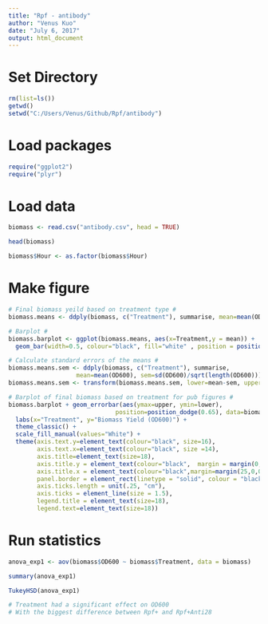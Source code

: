 ```yaml
---
title: "Rpf - antibody"
author: "Venus Kuo"
date: "July 6, 2017"
output: html_document
---
```


# Set Directory
```r
rm(list=ls())
getwd()
setwd("C:/Users/Venus/Github/Rpf/antibody")
```

# Load packages

```r
require("ggplot2")
require("plyr")
```

# Load data

```r
biomass <- read.csv("antibody.csv", head = TRUE)

head(biomass)

biomass$Hour <- as.factor(biomass$Hour)
```

# Make figure

```r
# Final biomass yeild based on treatment type # 
biomass.means <- ddply(biomass, c("Treatment"), summarise, mean=mean(OD600))

# Barplot # 
biomass.barplot <- ggplot(biomass.means, aes(x=Treatment,y = mean)) + 
  geom_bar(width=0.5, colour="black", fill="white" , position = position_dodge(width = 0.65), stat = "identity", size=1)

# Calculate standard errors of the means # 
biomass.means.sem <- ddply(biomass, c("Treatment"), summarise,
                   mean=mean(OD600), sem=sd(OD600)/sqrt(length(OD600)))
biomass.means.sem <- transform(biomass.means.sem, lower=mean-sem, upper=mean+sem)

# Barplot of final biomass based on treatment for pub figures # 
biomass.barplot + geom_errorbar(aes(ymax=upper, ymin=lower),
                              position=position_dodge(0.65), data=biomass.means.sem, width = 0.2, size=1) +
  labs(x="Treatment", y="Biomass Yield (OD600)") +
  theme_classic() +
  scale_fill_manual(values="White") +
  theme(axis.text.y=element_text(colour="black", size=16),
        axis.text.x=element_text(colour="black", size =14),
        axis.title=element_text(size=18),
        axis.title.y = element_text(colour="black",  margin = margin(0,25,0,10)),
        axis.title.x = element_text(colour="black",margin=margin(25,0,0,0)),
        panel.border = element_rect(linetype = "solid", colour = "black", size=1.5, fill=NA),
        axis.ticks.length = unit(.25, "cm"),
        axis.ticks = element_line(size = 1.5),
        legend.title = element_text(size=18),
        legend.text=element_text(size=18)) 
```

# Run statistics

```r
anova_exp1 <- aov(biomass$OD600 ~ biomass$Treatment, data = biomass)

summary(anova_exp1)

TukeyHSD(anova_exp1)

# Treatment had a significant effect on OD600 
# With the biggest difference between Rpf+ and Rpf+Anti28
```



